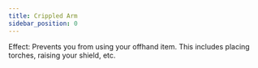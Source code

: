 ```yaml
---
title: Crippled Arm
sidebar_position: 0
---
```



Effect: Prevents you from using your offhand item. This includes placing torches, raising your shield, etc.

